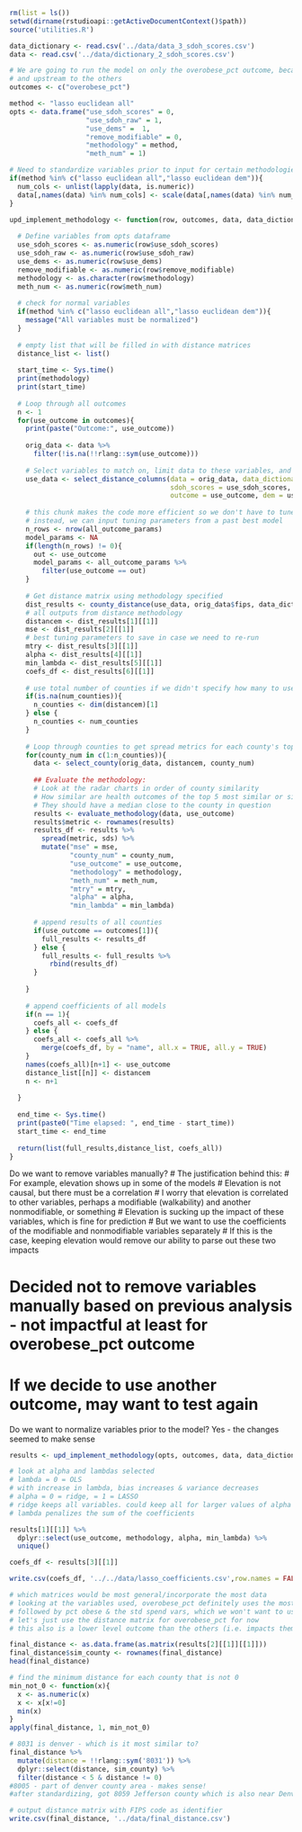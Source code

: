 ```r
rm(list = ls())
setwd(dirname(rstudioapi::getActiveDocumentContext()$path))
source('utilities.R')
```

```r
data_dictionary <- read.csv('../data/data_3_sdoh_scores.csv')
data <- read.csv('../data/dictionary_2_sdoh_scores.csv')

# We are going to run the model on only the overobese_pct outcome, because it is the most broad
# and upstream to the others
outcomes <- c("overobese_pct")
```

```r
method <- "lasso euclidean all"
opts <- data.frame("use_sdoh_scores" = 0,
                   "use_sdoh_raw" = 1,
                   "use_dems" =  1,
                   "remove_modifiable" = 0,
                   "methodology" = method,
                   "meth_num" = 1)

# Need to standardize variables prior to input for certain methodologies
if(method %in% c("lasso euclidean all","lasso euclidean dem")){
  num_cols <- unlist(lapply(data, is.numeric))
  data[,names(data) %in% num_cols] <- scale(data[,names(data) %in% num_cols])
}

```

```r
upd_implement_methodology <- function(row, outcomes, data, data_dictionary, all_outcome_params = NA, num_counties = NA){
  
  # Define variables from opts dataframe
  use_sdoh_scores <- as.numeric(row$use_sdoh_scores)
  use_sdoh_raw <- as.numeric(row$use_sdoh_raw)
  use_dems <- as.numeric(row$use_dems)
  remove_modifiable <- as.numeric(row$remove_modifiable)
  methodology <- as.character(row$methodology)
  meth_num <- as.numeric(row$meth_num)
  
  # check for normal variables
  if(method %in% c("lasso euclidean all","lasso euclidean dem")){
    message("All variables must be normalized")
  }
  
  # empty list that will be filled in with distance matrices
  distance_list <- list()
  
  start_time <- Sys.time()
  print(methodology)
  print(start_time)
  
  # Loop through all outcomes
  n <- 1
  for(use_outcome in outcomes){
    print(paste("Outcome:", use_outcome))
    
    orig_data <- data %>% 
      filter(!is.na(!!rlang::sym(use_outcome)))
    
    # Select variables to match on, limit data to these variables, and replace NAs
    use_data <- select_distance_columns(data = orig_data, data_dictionary = data_dictionary,
                                        sdoh_scores = use_sdoh_scores, sdoh_raw = use_sdoh_raw,
                                        outcome = use_outcome, dem = use_dems)
    
    # this chunk makes the code more efficient so we don't have to tune the same model multiple times for the same outcome/variables
    # instead, we can input tuning parameters from a past best model
    n_rows <- nrow(all_outcome_params)
    model_params <- NA
    if(length(n_rows) != 0){
      out <- use_outcome
      model_params <- all_outcome_params %>% 
        filter(use_outcome == out)
    }
    
    # Get distance matrix using methodology specified
    dist_results <- county_distance(use_data, orig_data$fips, data_dictionary, methodology, use_outcome, remove_modifiable, model_params)
    # all outputs from distance methodology
    distancem <- dist_results[1][[1]]
    mse <- dist_results[2][[1]]
    # best tuning parameters to save in case we need to re-run
    mtry <- dist_results[3][[1]]
    alpha <- dist_results[4][[1]]
    min_lambda <- dist_results[5][[1]]
    coefs_df <- dist_results[6][[1]]
    
    # use total number of counties if we didn't specify how many to use
    if(is.na(num_counties)){
      n_counties <- dim(distancem)[1]
    } else {
      n_counties <- num_counties
    }
    
    # Loop through counties to get spread metrics for each county's top 5 most similar
    for(county_num in c(1:n_counties)){
      data <- select_county(orig_data, distancem, county_num)
      
      ## Evaluate the methodology:
      # Look at the radar charts in order of county similarity
      # How similar are health outcomes of the top 5 most similar or similar within a certain distance?
      # They should have a median close to the county in question
      results <- evaluate_methodology(data, use_outcome)
      results$metric <- rownames(results)
      results_df <- results %>% 
        spread(metric, sds) %>% 
        mutate("mse" = mse,
               "county_num" = county_num,
               "use_outcome" = use_outcome,
               "methodology" = methodology,
               "meth_num" = meth_num,
               "mtry" = mtry,
               "alpha" = alpha,
               "min_lambda" = min_lambda)
      
      # append results of all counties
      if(use_outcome == outcomes[1]){
        full_results <- results_df
      } else {
        full_results <- full_results %>% 
          rbind(results_df)
      }
      
    }
    
    # append coefficients of all models
    if(n == 1){
      coefs_all <- coefs_df
    } else {
      coefs_all <- coefs_all %>% 
        merge(coefs_df, by = "name", all.x = TRUE, all.y = TRUE)
    }
    names(coefs_all)[n+1] <- use_outcome
    distance_list[[n]] <- distancem
    n <- n+1
    
  }
  
  end_time <- Sys.time()
  print(paste0("Time elapsed: ", end_time - start_time))
  start_time <- end_time
  
  return(list(full_results,distance_list, coefs_all))
}
```

Do we want to remove variables manually?
# The justification behind this:
# For example, elevation shows up in some of the models
# Elevation is not causal, but there must be a correlation
# I worry that elevation is correlated to other variables, perhaps a modifiable (walkability) and another nonmodifiable, or something
# Elevation is sucking up the impact of these variables, which is fine for prediction
# But we want to use the coefficients of the modifiable and nonmodifiable variables separately
# If this is the case, keeping elevation would remove our ability to parse out these two impacts

# Decided not to remove variables manually based on previous analysis - not impactful at least for overobese_pct outcome
# If we decide to use another outcome, may want to test again

Do we want to normalize variables prior to the model? Yes - the changes seemed to make sense

```r
results <- upd_implement_methodology(opts, outcomes, data, data_dictionary)

# look at alpha and lambdas selected
# lambda = 0 = OLS
# with increase in lambda, bias increases & variance decreases
# alpha = 0 = ridge, = 1 = LASSO
# ridge keeps all variables. could keep all for larger values of alpha too if they are all important
# lambda penalizes the sum of the coefficients

results[1][[1]] %>% 
  dplyr::select(use_outcome, methodology, alpha, min_lambda) %>% 
  unique()
```

```r
coefs_df <- results[3][[1]]

write.csv(coefs_df, '../../data/lasso_coefficients.csv',row.names = FALSE)

# which matrices would be most general/incorporate the most data
# looking at the variables used, overobese_pct definitely uses the most
# followed by pct obese & the std spend vars, which we won't want to use
# let's just use the distance matrix for overobese_pct for now
# this also is a lower level outcome than the others (i.e. impacts them down the road, so makes sense to use)
```

```r
final_distance <- as.data.frame(as.matrix(results[2][[1]][[1]]))
final_distance$sim_county <- rownames(final_distance)
head(final_distance)

# find the minimum distance for each county that is not 0
min_not_0 <- function(x){
  x <- as.numeric(x)
  x <- x[x!=0]
  min(x)
}
apply(final_distance, 1, min_not_0)

# 8031 is denver - which is it most similar to?
final_distance %>% 
  mutate(distance = !!rlang::sym('8031')) %>% 
  dplyr::select(distance, sim_county) %>%
  filter(distance < 5 & distance != 0)
#8005 - part of denver county area - makes sense!
#after standardizing, got 8059 Jefferson county which is also near Denver

# output distance matrix with FIPS code as identifier
write.csv(final_distance, '../data/final_distance.csv')
```